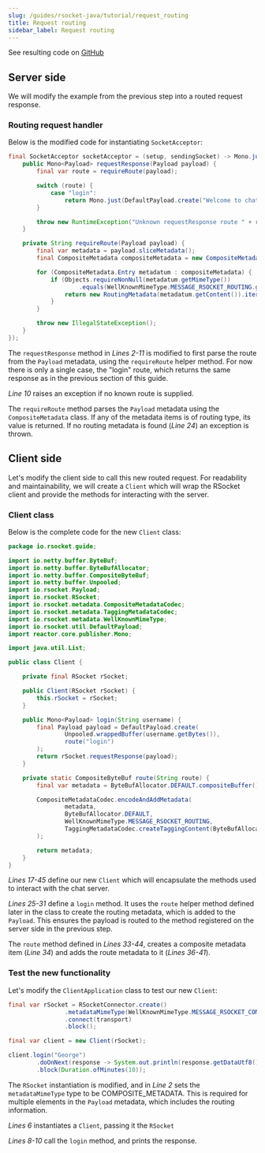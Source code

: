 ```yaml
---
slug: /guides/rsocket-java/tutorial/request_routing
title: Request routing
sidebar_label: Request routing
---
```



<Routing/>

See resulting code on [GitHub](https://github.com/rsocket/rsocket-java/tree/master/examples/tutorial/step1)

## Server side

We will modify the example from the previous step into a routed request response.

### Routing request handler

Below is the modified code for instantiating `SocketAcceptor`:

```java
final SocketAcceptor socketAcceptor = (setup, sendingSocket) -> Mono.just(new RSocket() {
    public Mono<Payload> requestResponse(Payload payload) {
        final var route = requireRoute(payload);

        switch (route) {
            case "login":
                return Mono.just(DefaultPayload.create("Welcome to chat, " + payload.getDataUtf8()));
        }

        throw new RuntimeException("Unknown requestResponse route " + route);
    }

    private String requireRoute(Payload payload) {
        final var metadata = payload.sliceMetadata();
        final CompositeMetadata compositeMetadata = new CompositeMetadata(metadata, false);

        for (CompositeMetadata.Entry metadatum : compositeMetadata) {
            if (Objects.requireNonNull(metadatum.getMimeType())
                    .equals(WellKnownMimeType.MESSAGE_RSOCKET_ROUTING.getString())) {
                return new RoutingMetadata(metadatum.getContent()).iterator().next();
            }
        }

        throw new IllegalStateException();
    }
});
```

The `requestResponse` method in *Lines 2-11* is modified to first parse the route from the `Payload` metadata, using the `requireRoute` helper method.
For now there is only a single case, the "login" route, which returns the same response as in the previous section of this guide.

*Line 10* raises an exception if no known route is supplied.

The `requireRoute` method parses the `Payload` metadata using the `CompositeMetadata` class. If any of the metadata items is of routing type, its value is returned.
If no routing metadata is found (*Line 24*) an exception is thrown.

## Client side

Let's modify the client side to call this new routed request. For readability and maintainability, we will create a `Client`
which will wrap the RSocket client and provide the methods for interacting with the server.

### Client class

Below is the complete code for the new `Client` class:

```java
package io.rsocket.guide;

import io.netty.buffer.ByteBuf;
import io.netty.buffer.ByteBufAllocator;
import io.netty.buffer.CompositeByteBuf;
import io.netty.buffer.Unpooled;
import io.rsocket.Payload;
import io.rsocket.RSocket;
import io.rsocket.metadata.CompositeMetadataCodec;
import io.rsocket.metadata.TaggingMetadataCodec;
import io.rsocket.metadata.WellKnownMimeType;
import io.rsocket.util.DefaultPayload;
import reactor.core.publisher.Mono;

import java.util.List;

public class Client {

    private final RSocket rSocket;

    public Client(RSocket rSocket) {
        this.rSocket = rSocket;
    }

    public Mono<Payload> login(String username) {
        final Payload payload = DefaultPayload.create(
                Unpooled.wrappedBuffer(username.getBytes()),
                route("login")
        );
        return rSocket.requestResponse(payload);
    }

    private static CompositeByteBuf route(String route) {
        final var metadata = ByteBufAllocator.DEFAULT.compositeBuffer();

        CompositeMetadataCodec.encodeAndAddMetadata(
                metadata,
                ByteBufAllocator.DEFAULT,
                WellKnownMimeType.MESSAGE_RSOCKET_ROUTING,
                TaggingMetadataCodec.createTaggingContent(ByteBufAllocator.DEFAULT, List.of(route))
        );

        return metadata;
    }
}
```

*Lines 17-45* define our new `Client` which will encapsulate the methods used to interact with the chat server.

*Lines 25-31* define a `login` method. It uses the `route` helper method defined later in the class to create the routing metadata, which is added to the `Payload`.
This ensures the payload is routed to the method registered on the server side in the previous step.

The `route` method defined in *Lines 33-44*, creates a composite metadata item (*Line 34*) and adds the route metadata to it (*Lines 36-41*).

### Test the new functionality

Let's modify the `ClientApplication` class to test our new `Client`:

```java
final var rSocket = RSocketConnector.create()
                .metadataMimeType(WellKnownMimeType.MESSAGE_RSOCKET_COMPOSITE_METADATA.getString())
                .connect(transport)
                .block();

final var client = new Client(rSocket);

client.login("George")
        .doOnNext(response -> System.out.println(response.getDataUtf8()))
        .block(Duration.ofMinutes(10));
```

The `RSocket` instantiation is modified, and in *Line 2* sets the `metadataMimeType` type to be COMPOSITE_METADATA.
This is required for multiple elements in the `Payload` metadata, which includes the routing information.

*Lines 6* instantiates a `Client`, passing it the `RSocket`

*Lines 8-10* call the `login` method, and prints the response.

